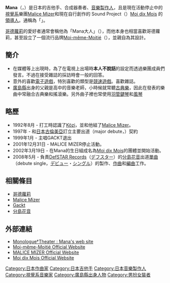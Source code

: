 {{Primarysources|time=2015-12-14T02:59:14+00:00}}
{{Otheruses|subject=日本音樂家|other=名字相近的墨西哥的音樂團體|Maná}}
{{Infobox musician
| name = Mana
| image = Mana moi dix mois.jpg
| image_size = 
| caption = 
| background = 演奏者
| birth_name = 
| native_name = 
| native_name_lang = 
| alias = {{lang|ja|Mana様、魔名}}
| nationality = 
| birth_date = 3月19日
| birth_place = 
| origin = {{JPN}}[[廣島縣|廣島縣]]
| death_date = 
| death_place = 
| spouse = 
| children = 
| genre = [[視覺系|視覺系]]
| occupation = 吉他手、合成器奏者、[[作曲家|作曲家]]、[[作詞家|作詞家]]、[[音樂製作人|音樂製作人]]、成衣商人
| instrument = [[吉他|吉他]]
| years_active = 1992年 -
| label = Midi:Nette M.†.M（{{lang|ja|ミディネット エーム・クロワ・エーム}}）
| associated_acts = [[Moi_dix_Mois|Moi dix Mois]]
| website = {{URL|http://manamonologue.blog16.fc2.com/}}
| notable_instruments = {{URL|http://www.espguitars.co.jp/gallery/mana/index.html}}
}}

'''Mana'''（{{lang-ja|'''マナ'''}}，{{bd||3月19日|}}）是日本的吉他手、合成器奏者、[[音樂製作人|音樂製作人]]，且是現在活動停止中的[[視覺系|視覺系]]樂團[[Malice_Mizer|Malice Mizer]]和現在自行創作的 Sound Project（{{lang|ja|サウンド・プロジェクト}}）[[Moi_dix_Mois|Moi dix Mois]] 的[[領袖|領導人]]。通稱為「{{lang|ja|'''Mana様'''}}」。

[[哥德蘿莉|哥德蘿莉]]的愛好者通常會稱他為「Mana大人」（{{lang|ja|Mana様}}），而他本身也相當喜歡哥德蘿莉，甚至設立了一個流行品牌[[Moi-même-Moitié|Moi-même-Moitié]]（{{tsl|ja|ゴスロリブランド一覧#Moi-même-moitié|モワ・メーム・モワティエ}}），並親自為其設計。

==簡介==
*在媒體等上出現時，為了在電視上出場時'''本人不說話'''的設定而透過樂團成員們發言。不過在接受雜誌的採訪時會一般的回答。
*意外的喜歡[[電子遊戲|電子遊戲]]，特別喜歡的類型是[[競速遊戲|競速遊戲]]。喜歡雜誌{{lang|ja|[[週刊ファミ通|週刊ファミ通]]}}。
*[[廣島縣|廣島縣]]出身的父親是高中的音樂老師，小時候就常聽[[古典樂|古典樂]]，因此在發表的樂曲中常融合古典樂和搖滾樂。另外曲子裡也常使用[[羽管鍵琴|羽管鍵琴]]和[[風琴|風琴]]

==略歷==
*1992年8月 - 打工時認識了[[Közi|Közi]]，並和他組了[[Malice_Mizer|Malice Mizer]]。
*1997年 - 和[[古倫美亞音樂娛樂|日本古倫美亞]]訂立主要出道（major debute，{{tsl|ja|メジャー・デビュー|メジャー・デビュー}}）契約
*1999年1月 - 主唱GACKT退出
*2001年12月31日 - MALICE MIZER停止活動。
*2002年3月19日 - 在Mana的生日組成名為[[Moi_dix_Mois|Moi dix Mois]]的團體並開始活動。
*2008年5月 - 負責[[DefSTAR_Records|DefSTAR Records]]（[[DefSTAR_Records|デフスター]]）的[[分島花音|分島花音]]出道[[單曲|單曲]]（debute single，[[出道|デビュー]]・[[单曲|シングル]]）的製作、[[作曲|作曲]]和[[編曲|編曲]]工作。

==相關條目==
*[[哥德蘿莉|哥德蘿莉]]
*[[Malice_Mizer|Malice Mizer]]
*[[Gackt|Gackt]]
*[[分島花音|分島花音]]

==外部連結==
*[https://web.archive.org/web/20100927223229/http://midi-nette.com/mana/ Monologue†Theater : Mana's web site]
*[https://web.archive.org/web/20100209023743/http://www.rakuten.co.jp/moi-meme-moitie/ Moi-même-Moitié Official Website]
*[http://www.malice-mizer.co.jp/ MALICE MIZER Official Website] {{Wayback|url=http://www.malice-mizer.co.jp/ |date=20201031122001 }}
*[https://web.archive.org/web/20100927223216/http://midi-nette.com/mdm/ Moi dix Mois Official Website]

{{Authority control}}
[[Category:日本作曲家|Category:日本作曲家]]
[[Category:日本吉他手|Category:日本吉他手]]
[[Category:日本音樂製作人|Category:日本音樂製作人]]
[[Category:視覺系音樂家|Category:視覺系音樂家]]
[[Category:廣島縣出身人物|Category:廣島縣出身人物]]
[[Category:男扮女裝者|Category:男扮女裝者]]